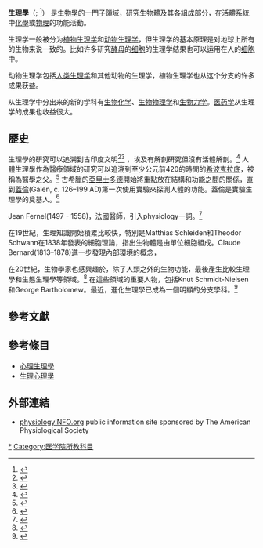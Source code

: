 <!-- {{醫學}} -->
'''生理學'''（{{lang-en|physiology}}{{IPAc-en|ˌ|f|ɪ|z|i|ˈ|ɒ|l|ə|dʒ|i}}; {{etymology|grc|''φύσις'' (physis)|nature, origin||''-λογία'' (-logia)|study of}}
<ref name=OnlineEtDict>{{cite web|title=physiology|url=http://www.etymonline.com/index.php?term=physiology&allowed_in_frame=0|publisher=[[Online_Etymology_Dictionary|Online Etymology Dictionary]]|access-date=2015-02-07|archive-date=2017-10-01|archive-url=https://web.archive.org/web/20171001074715/http://www.etymonline.com/index.php?term=physiology&allowed_in_frame=0|dead-url=no}}</ref>）
是[[生物學|生物學]]的一門子領域，研究生物體及其各組成部分，在活體系統中[[化學|化學]]或[[物理|物理]]的功能活動。

生理学一般被分为[[植物生理学|植物生理学]]和[[动物生理学|动物生理学]]，但生理学的基本原理是对地球上所有的生物来说一致的。比如许多研究[[酵母|酵母]]的[[细胞|细胞]]的生理学结果也可以运用在人的[[细胞|细胞]]中。

动物生理学包括[[人类生理学|人类生理学]]和其他动物的生理学，植物生理学也从这个分支的许多成果获益。

从生理学中分出来的新的学科有[[生物化学|生物化学]]、[[生物物理学|生物物理学]]和[[生物力学|生物力学]]。[[医药学|医药学]]从生理学的成果也收益很大。

==歷史==
生理學的研究可以追溯到古印度文明<ref>{{cite book|title=From Physiology and Chemistry to Biochemistry|page=8|publisher=Pearson Education|author=D. P. Burma and Maharani Chakravorty}}</ref><ref>{{cite book|title=The Jungle and the Aroma of Meats: An Ecological Theme in Hindu Medicine|page=159|author=Francis Zimmermann|publisher=Motilal Banarsidass publications}}</ref>
，埃及有解剖研究但沒有活體解剖。<ref>{{Cite web |url=http://books.google.com/books?id=LKdC0fDmnT4C&pg=PA43&dq=ancient+egyptian+medicine++physiology&hl=en&sa=X&ei=1UKaU6OZCZenyASB5IKoBA&ved=0CEsQ6AEwCA#v=onepage&q=ancient%20egyptian%20medicine%20%20physiology&f=false |title=存档副本 |access-date=2015-02-07 |archive-date=2021-04-14 |archive-url=https://web.archive.org/web/20210414220519/https://books.google.com/books?id=LKdC0fDmnT4C&pg=PA43&dq=ancient+egyptian+medicine++physiology&hl=en&sa=X&ei=1UKaU6OZCZenyASB5IKoBA&ved=0CEsQ6AEwCA#v=onepage&q=ancient%20egyptian%20medicine%20%20physiology&f=false |dead-url=no }}</ref>
人體生理學作為醫療領域的研究可以追溯到至少公元前420的時間的[[希波克拉底|希波克拉底]]，被稱為醫學之父。<ref>{{cite web |url=http://www.scienceclarified.com/Ph-Py/Physiology.html |title=Physiology |work=Science Clarified |publisher=Advameg, Inc. |accessdate=2010-08-29 |archive-date=2021-04-12 |archive-url=https://web.archive.org/web/20210412150351/http://www.scienceclarified.com/Ph-Py/Physiology.html |dead-url=no }}</ref>
古希臘的[[亞里士多德|亞里士多德]]開始將重點放在結構和功能之間的關係，直到[[蓋倫|蓋倫]](Galen, c. 126–199 AD)第一次使用實驗來探測人體的功能。蓋倫是實驗生理學的奠基人。<ref>{{Cite journal | first1 = C. | last1 = Fell | first2 = F. | last2 = Pearson | title = Historical Perspectives of Thoracic Anatomy | journal = Thoracic Surgery Clinics | date = November 2007 | volume = 17 | issue = 4 | pages = 443–8 | url = http://linkinghub.elsevier.com/retrieve/pii/S1547412706001034 | doi = 10.1016/j.thorsurg.2006.12.001 | access-date = 2015-02-07 | archive-date = 2021-04-12 | archive-url = https://web.archive.org/web/20210412150323/https://linkinghub.elsevier.com/retrieve/pii/S1547412706001034 | dead-url = no }}</ref>

Jean Fernel(1497 - 1558)，法國醫師，引入physiology一詞。<ref>{{cite book|title=Encyclopedia of the Scientific Revolution: From Copernicus to Newton |page=344|author=Wilbur Applebaum|publisher=Routledge}}</ref>

在19世紀，生理知識開始積累比較快，特別是Matthias Schleiden和Theodor Schwann在1838年發表的細胞理論，指出生物體是由單位細胞組成。Claude Bernard(1813–1878)進一步發現內部環境的概念，

在20世紀，生物學家也感興趣於，除了人類之外的生物功能，最後產生比較生理學和生態生理學等領域。<ref>{{Cite book | last1=Feder | first1=ME |last2=Bennett |first2=AF |first3=Burggren |last3=WW |last4=Huey |first4=RB  | title = New directions in ecological physiology | year = 1987 | publisher = Cambridge University Press | location = New York | isbn = 978-0-521-34938-3}}</ref>
在這些領域的重要人物，包括Knut Schmidt-Nielsen和George Bartholomew。最近，進化生理學已成為一個明顯的分支學科。<ref>{{Cite journal | first1 = Theodore | last1 = Garland, Jr | author1-link = Theodore Garland, Jr. | last2 = Carter | first2 = P. A. | title = Evolutionary physiology | journal = Annual Review of Physiology | year = 1994 | issue = 56 | pages = 579–621 | url = http://www.biology.ucr.edu/people/faculty/Garland/GarlCa94.pdf | doi = 10.1146/annurev.ph.56.030194.003051 | volume = 56 | pmid = 8010752 | access-date = 2015-02-07 | archive-date = 2021-04-12 | archive-url = https://web.archive.org/web/20210412150229/https://biology.ucr.edu/people/faculty/Garland/GarlCa94.pdf | dead-url = yes }}</ref>

==參考文獻==
{{reflist|2}}

== 參考條目 ==
* [[心理生理學|心理生理學]]
* [[生理心理學|生理心理學]]

==外部連結==
* [https://web.archive.org/web/20100202075617/http://www.physiologyinfo.org/ physiologyINFO.org] public information site sponsored by The American Physiological Society

{{生物学}}

{{Authority control}}
[[Category:生理學|*]]
[[Category:医学院所教科目|Category:医学院所教科目]]